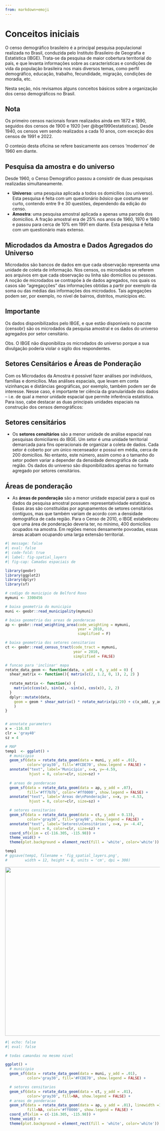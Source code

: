```yaml
---
from: markdown+emoji
---
```


# Conceitos iniciais

O censo demográfico brasileiro é a principal pesquisa populacional realizada no Brasil, conduzida pelo Instituto Brasileiro de Geografia e Estatística (IBGE). Trata-se da pesquisa de maior cobertura territorial do país, e que levanta informações sobre as características e condições de vida da população brasileira nos mais diversos temas, como perfil demográfico, educação, trabalho, fecundidade, migração, condições de moradia, etc.

Nesta seção, nós revisamos alguns conceitos básicos sobre a organização dos censo demográficos no Brasil.

::: {.callout-note}
# Nota
Os primeiro censos nacionais foram realizados ainda em 1872 e 1890, seguidos dos censos de 1900 e 1920 [ver @ibge1990estatisticas]. Desde 1940, os censos vem sendo realizados a cada 10 anos, com exceção dos censos de 1991 e 2022.

O conteúo desta oficina se refere basicamente aos censos 'modernos' de 1960 em diante.
:::



## Pesquisa da amostra e do universo

Desde 1960, o Censo Demográfico passou a consistir de duas pesquisas realizadas simultaneamente.

- **Universo**: uma pesquisa aplicada a todos os domicílios (ou universo). Esta pesquisa é feita com um questionário *básico* que costuma ser curto, contendo entre 9 e 30 questões, dependendo da edição do censo.
- **Amostra**: uma pesquisa amostral aplicada a apenas uma parcela dos domicílios. A fração amostral era de 25% nos anos de 1960, 1970 e 1980 e passou para cerca de 10% em 1991 em diante. Esta pesquisa é feita com um questionário mais extenso.

## Microdados da Amostra e Dados Agregados do Universo

Microdados são bancos de dados em que cada observação representa uma unidade de coleta de informação. Nos censos, os microdados se referem aos arquivos em que cada observação ou linha são domicílios ou pessoas. A noção de microdados se contrapõe à de dados agregados, nos quais os casos são “agregaçções” das informações obtidas a partir por exemplo da soma ou das médias das informações dos microdados. Tais agregações podem ser, por exemplo, no nível de bairros, distritos, municípios etc.

::: {.callout-warning}
# Importante
Os dados disponibilizados pelo IBGE, e que estão disponíveis no pacote {censobr} são os microdados da pesquisa amostral e os dados do universo agregados por setor censitário.

Obs. O IBGE não disponibiliza os microdados do universo porque a sua divulgação poderia violar o sigilo dos respondentes.
:::


## Setores Censitários e Áreas de Ponderação

Com os Microdados da Amostra é possível fazer análises por indivíduos, famílias e domicílios. Mas análises espaciais, que levam em conta vizinhanças e distâncias geográficas, por exemplo, também podem ser de interesse. Nesse caso, é importante ter ciência da granularidade dos dados – i.e. de qual a menor unidade espacial que permite inferência estatística. Para isso, cabe destacar as duas principais unidades espaciais na construção dos censos demográficos:

## Setores censitários

- Os **setores censitários** são a menor unidade de análise espacial nas pesquisas domiciliares do IBGE. Um setor é uma unidade territorial demarcada para fins operacionais de organizar a coleta de dados. Cada setor é coberto por um único recenseador e possui em média, cerca de 200 domicílios. No entanto, este número, assim como a o tamanho do setor podem variar a depender da densidade demográfica de cada região. Os dados do universo são disponibilizados apenas no formato agregado por setores censitários.

## Áreas de ponderação

- As **áreas de ponderação** são a menor unidade espacial para a qual os dados da pesquisa amostral possuem representatividade estatística. Essas áras são constituídas por agrupamentos de setores censitários contíguos, mas que também variam de acordo com a densidade demográfica de cada região. Para o Censo de 2010, o IBGE estabeleceu que uma área de ponderação deveria ter, no mínimo, 400 domicílios ocupados na amostra. Em regiões menos densamente povoadas, essas áreas acabam ocupando uma larga extensão territorial.

```R
#| message: false
#| eval: false
#| code-fold: true
#| label: fig-spatial_layers
#| fig-cap: Camadas espaciais de 

library(geobr)
library(ggplot2)
library(dplyr)
library(sf)

# codigo do municipio de Belford Roxo
mymuni <- 3300456

# baixa geometria do municipio
muni <- geobr::read_municipality(mymuni)

# baixa geometria das areas de ponderacao
ap <- geobr::read_weighting_area(code_weighting = mymuni, 
                                 year = 2010, 
                                 simplified = F)

# baixa geometria dos setores censitarios
ct <- geobr::read_census_tract(code_tract = mymuni, 
                               year = 2010, 
                               simplified = FALSE)

# funcao para 'inclinar' mapa
rotate_data_geom <- function(data, x_add = 0, y_add = 0) {
  shear_matrix <- function(){ matrix(c(2, 1.2, 0, 1), 2, 2) }
  
  rotate_matrix <- function(x) { 
    matrix(c(cos(x), sin(x), -sin(x), cos(x)), 2, 2) 
  }
  dplyr::mutate(data,
    geom = geom * shear_matrix() * rotate_matrix(pi/20) + c(x_add, y_add)
    )
}


# annotate parameters
x = -116.03
clr = 'gray40'
sz = 4

# MAP
temp1  <- ggplot() +
  # municipio
  geom_sf(data = rotate_data_geom(data = muni, y_add = .01),
          color='gray30', fill='#FCDE70', show.legend = FALSE) +
  annotate("text", label='Município', x=x, y=-4.59,
           hjust = 0, color=clr, size=sz) +
  
  # areas de ponderacao
  geom_sf(data = rotate_data_geom(data = ap, y_add = .07), 
          fill='#ff7b7b', color='#ff0000', show.legend = FALSE) +
  annotate("text", label='Áreas de\nPonderação', x=x, y= -4.53,
           hjust = 0, color=clr, size=sz) +

  # setores censitarios
  geom_sf(data = rotate_data_geom(data = ct, y_add = 0.13),
          color='gray30', fill='gray98', show.legend = FALSE) +
  annotate("text", label='Setores\nCensitários', x=x, y= -4.47, 
           hjust = 0, color=clr, size=sz) +
  coord_sf(xlim = c(-116.305, -115.98)) +
  theme_void() +
  theme(plot.background = element_rect(fill = 'white', color='white'))

temp1
# ggsave(temp1, filename = 'fig_spatial_layers.png', 
#        width = 12, height = 8, units = 'cm', dpi = 300)
```

![](images/fig_spatial_layers.png){width=550 fig-align="center"}



```R
#| echo: false
#| eval: false

# todas camandas no mesmo nivel

ggplot() +
  # municipio
  geom_sf(data = rotate_data_geom(data = muni, y_add = .01),
          color='gray30', fill='#FCDE70', show.legend = FALSE) +

  # setores censitarios
  geom_sf(data = rotate_data_geom(data = ct, y_add = .01),
          color='gray30', fill=NA, show.legend = FALSE) +
  # areas de ponderacao
  geom_sf(data = rotate_data_geom(data = ap, y_add = .01), linewidth =1, 
          fill=NA, color='#ff0000', show.legend = FALSE) +
  coord_sf(xlim = c(-116.305, -115.98)) +
  theme_void() +
  theme(plot.background = element_rect(fill = 'white', color='white'))

```
